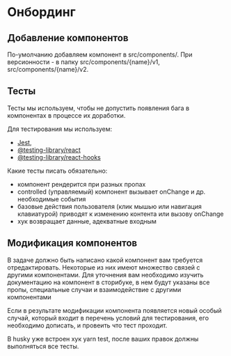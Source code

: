 
<Meta title="Intro / Onboarding" />

# Онбординг

## Добавление компонентов 
По-умолчанию добавляем компонент в  src/components/. При версионности -  в папку src/components/{name}/v1, src/components/{name}/v2.

## Тесты

Тесты мы используем, чтобы не допустить появления бага в компонентах в процессе их доработки.

Для тестирования мы используем:
- [Jest](https://jestjs.io/ru/docs/getting-started),
- [\@testing-library/react](https://testing-library.com/docs/react-testing-library/intro/)
- [\@testing-library/react-hooks](https://react-hooks-testing-library.com/)

Какие тесты писать обязательно:
-   компонент рендерится при разных пропах
-   controlled (управляемый) компонент вызывает onChange и др. необходимые события
-   базовые действия пользователя (клик мышью или навигация клавиатурой) приводят к изменению контента или вызову onChange
-   хук возвращает данные, адекватные входным

## Модификация компонентов
В задаче должно быть написано какой компонент вам требуется отредактировать. Некоторые из них имеют множество связей с другими компонентами. Для уточнения вам необходимо изучить документацию на компонент в сторибуке, в нем будут указаны все пропы, специальные случаи и взаимодействие с другими компонентами

Если в результате модификации компонента появляется новый особый случай, который входит в перечень условий для тестирования, его необходимо дописать, и провеить что тест проходит.

В husky уже встроен хук yarn test, после ваших правок должны выполняться все тесты.